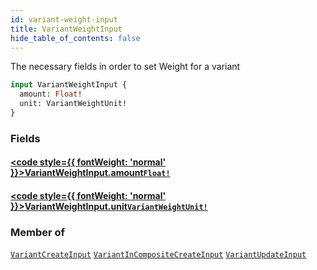 ```yaml
---
id: variant-weight-input
title: VariantWeightInput
hide_table_of_contents: false
---
```








The necessary fields in order to set Weight for a variant

```graphql
input VariantWeightInput {
  amount: Float!
  unit: VariantWeightUnit!
}
```


### Fields

#### [<code style={{ fontWeight: 'normal' }}>VariantWeightInput.<b>amount</b></code>](#)<Bullet />[`Float!`](/demand/api/graphql-admin/reference/scalars/float) <Badge class="secondary" text="non-null"/> <Badge class="secondary" text="scalar"/>
> 
> 

#### [<code style={{ fontWeight: 'normal' }}>VariantWeightInput.<b>unit</b></code>](#)<Bullet />[`VariantWeightUnit!`](/demand/api/graphql-admin/reference/enums/variant-weight-unit) <Badge class="secondary" text="non-null"/> <Badge class="secondary" text="enum"/>
> 
> 



### Member of

[`VariantCreateInput`](/demand/api/graphql-admin/reference/inputs/variant-create-input)  <Badge class="secondary" text="input"/><Bullet />[`VariantInCompositeCreateInput`](/demand/api/graphql-admin/reference/inputs/variant-in-composite-create-input)  <Badge class="secondary" text="input"/><Bullet />[`VariantUpdateInput`](/demand/api/graphql-admin/reference/inputs/variant-update-input)  <Badge class="secondary" text="input"/>



